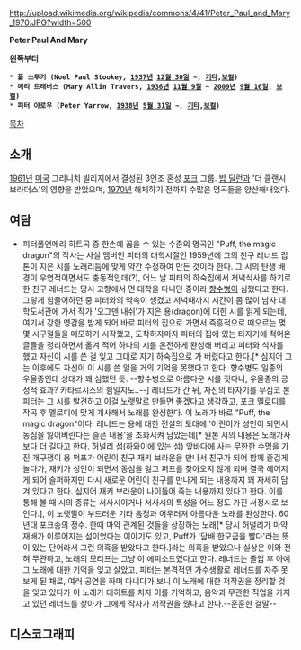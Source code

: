 http://upload.wikimedia.org/wikipedia/commons/4/41/Peter_Paul_and_Mary_1970.JPG?width=500

'''Peter Paul And Mary'''

'''왼쪽부터'''

 * '''폴 스투키 (Noel Paul Stookey, [[1937년]] [[12월 30일]] ~, [[기타]],[[보컬]])'''
 * '''메리 트래버스 (Mary Allin Travers, [[1936년]] [[11월 9일]] ~ [[2009년]] [[9월 16일]], [[보컬]])'''
 * '''피터 야로우 (Peter Yarrow, [[1938년]] [[5월 31일]] ~, [[기타]],[[보컬]])'''

[[목차]]

== 소개 ==

[[1961년]] [[미국]] 그리니치 빌리지에서 결성된 3인조 혼성 [[포크]] 그룹. [[밥 딜런]]과 '더 클랜시 브라더스'의 영향을 받았으며, [[1970년]] 해체하기 전까지 수많은 명곡들을 양산해내었다.

== 여담 ==

* 피터폴앤메리 히트곡 중 한손에 꼽을 수 있는 수준의 명곡인 "Puff, the magic dragon"의 작사는 사실 멤버인 피터의 대학시절인 1959년에 그의 친구 레너드 립톤이 지은 시를 노래리듬에 맞게 약간 수정하여 만든 것이라 한다. 그 시의 탄생 배경이 우연적이면서도 충동적인데(?), 어느 날 피터의 하숙집에서 저녁식사를 하기로 한 친구 레너드는 당시 고향에서 먼 대학을 다니던 중이라 [[향수병]]이 심했다고 한다. 그렇게 힘들어하던 중 피터와의 약속이 생겼고 저녁때까지 시간이 좀 많이 남자 대학도서관에 가서 작가 '오그덴 내쉬'가 지은 용(dragon)에 대한 시를 읽게 되는데, 여기서 강한 영감을 받게 되어 바로 피터의 집으로 가면서 즉흥적으로 떠오르는 몇몇 시구절들을 메모하기 시작했고, 도착하자마자 피터의 집에 있는 타자기에 적어온 글들을 정리하면서 옮겨 적어 하나의 시를 온전하게 완성해 버리고 피터와 식사를 했고 자신이 시를 쓴 걸 잊고 그대로 자기 하숙집으로 가 버렸다고 한다.[* 심지어 그는 이후에도 자신이 이 시를 쓴 일을 거의 기억을 못했다고 한다. 향수병도 일종의 우울증인데 상태가 꽤 심했던 듯. --향수병으로 아름다운 시를 짓다니, 우울증의 긍정적 효과? 카타르시스의 힘일지도..--] 레너드가 간 뒤, 자신의 타자기를 무심코 본 피터는 그 시를 발견하고 이걸 노랫말로 만들면 좋겠다고 생각하고, 포크 멜로디를 작곡 후 멜로디에 맞게 개사해서 노래를 완성한다. 이 노래가 바로 "Puff, the magic dragon"이다. 레너드는 용에 대한 전설의 토대에 '어린이가 성인이 되면서 동심을 잃어버린다는 슬픈 내용'을 조화시켜 담았는데[* 원본 시의 내용은 노래가사보다 더 길다고 한다. 허널리 섬(하와이에 있는 섬) 앞바다에 사는 무한한 수명을 가진 개구쟁이 용 퍼프가 어린이 친구 재키 브라운을 만나서 친구가 되어 함께 즐겁게 놀다가, 재키가 성인이 되면서 동심을 잃고 퍼프를 찾아오지 않게 되며 결국 헤어지게 되어 슬퍼하지만 다시 새로운 어린이 친구를 만나게 되는 내용까지 꽤 자세히 담겨 있다고 한다. 심지어 재키 브라운이 나이들어 죽는 내용까지 있다고 한다. 이를 통해 볼 때 시의 종류는 서사시이거나 서사시의 특성을 어느 정도 가진 서정시로 보인다.], 이 노랫말이 부드러운 기타 음정과 어우러져 아름다운 노래를 완성한다. 60년대 포크송의 정수. 한때 마약 관계된 것들을 상징하는 노래[* 당시 허널리가 마약재배가 이루어지는 섬이었다는 이야기도 있고, Puff가 '담배 한모금을 빨다'라는 뜻이 있는 단어라서 그런 의혹을 받았다고 한다.]라는 의혹을 받았으나 실상은 이와 전혀 무관하고, 노래의 모티프는 그냥 이 에피소드였다고 한다. 레너드는 졸업 후 아예 그 노래에 대한 기억을 잊고 살았고, 피터는 본격적인 가수생활로 레너드를 자주 못 보게 된 채로, 여러 공연을 하며 다니다가 보니 이 노래에 대한 저작권을 정리할 것을 잊고 있다가 이 노래가 대히트를 치자 이를 기억하고, 음악과 무관한 직업을 가지고 있던 레너드를 찾아가 그에게 작사가 저작권을 줬다고 한다.--훈훈한 결말--
== 디스코그래피 ==
